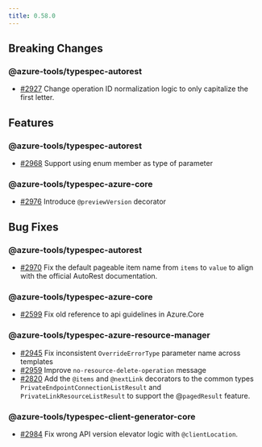 ```yaml
---
title: 0.58.0
---
```



<LinkCard
  title="TypeSpec Core 1.2"
  description="See changes to the TypeSpec language and core libraries"
  href="https://typespec.io/docs/release-notes/release-2025-07-15"
/>

## Breaking Changes

### @azure-tools/typespec-autorest

- [#2927](https://github.com/Azure/typespec-azure/pull/2927) Change operation ID normalization logic to only capitalize the first letter.

## Features

### @azure-tools/typespec-autorest

- [#2968](https://github.com/Azure/typespec-azure/pull/2968) Support using enum member as type of parameter

### @azure-tools/typespec-azure-core

- [#2976](https://github.com/Azure/typespec-azure/pull/2976) Introduce `@previewVersion` decorator

## Bug Fixes

### @azure-tools/typespec-autorest

- [#2970](https://github.com/Azure/typespec-azure/pull/2970) Fix the default pageable item name from `items` to `value` to align with the official AutoRest documentation.

### @azure-tools/typespec-azure-core

- [#2599](https://github.com/Azure/typespec-azure/pull/2599) Fix old reference to api guidelines in Azure.Core

### @azure-tools/typespec-azure-resource-manager

- [#2945](https://github.com/Azure/typespec-azure/pull/2945) Fix inconsistent `OverrideErrorType` parameter name across templates
- [#2959](https://github.com/Azure/typespec-azure/pull/2959) Improve `no-resource-delete-operation` message
- [#2820](https://github.com/Azure/typespec-azure/pull/2820) Add the `@items` and `@nextLink` decorators to the common types `PrivateEndpointConnectionListResult` and `PrivateLinkResourceListResult` to support the @`pagedResult` feature.

### @azure-tools/typespec-client-generator-core

- [#2984](https://github.com/Azure/typespec-azure/pull/2984) Fix wrong API version elevator logic with `@clientLocation`.
